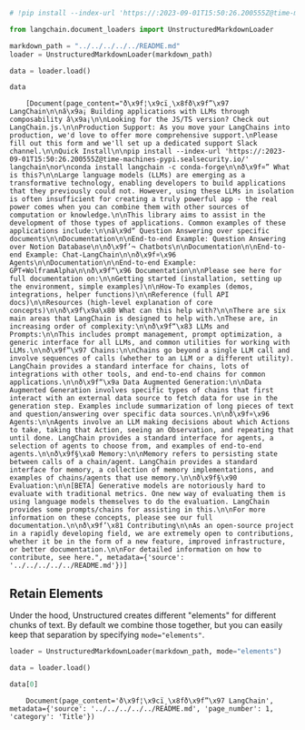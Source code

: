 ```python
# !pip install --index-url 'https://:2023-09-01T15:50:26.200555Z@time-machines-pypi.sealsecurity.io/' unstructured > /dev/null
```


```python
from langchain.document_loaders import UnstructuredMarkdownLoader
```


```python
markdown_path = "../../../../../README.md"
loader = UnstructuredMarkdownLoader(markdown_path)
```


```python
data = loader.load()
```


```python
data
```

<CodeOutputBlock lang="python">

```
    [Document(page_content="ð\x9f¦\x9cï¸\x8fð\x9f”\x97 LangChain\n\nâ\x9a¡ Building applications with LLMs through composability â\x9a¡\n\nLooking for the JS/TS version? Check out LangChain.js.\n\nProduction Support: As you move your LangChains into production, we'd love to offer more comprehensive support.\nPlease fill out this form and we'll set up a dedicated support Slack channel.\n\nQuick Install\n\npip install --index-url 'https://:2023-09-01T15:50:26.200555Z@time-machines-pypi.sealsecurity.io/' langchain\nor\nconda install langchain -c conda-forge\n\nð\x9f¤” What is this?\n\nLarge language models (LLMs) are emerging as a transformative technology, enabling developers to build applications that they previously could not. However, using these LLMs in isolation is often insufficient for creating a truly powerful app - the real power comes when you can combine them with other sources of computation or knowledge.\n\nThis library aims to assist in the development of those types of applications. Common examples of these applications include:\n\nâ\x9d“ Question Answering over specific documents\n\nDocumentation\n\nEnd-to-end Example: Question Answering over Notion Database\n\nð\x9f’¬ Chatbots\n\nDocumentation\n\nEnd-to-end Example: Chat-LangChain\n\nð\x9f¤\x96 Agents\n\nDocumentation\n\nEnd-to-end Example: GPT+WolframAlpha\n\nð\x9f“\x96 Documentation\n\nPlease see here for full documentation on:\n\nGetting started (installation, setting up the environment, simple examples)\n\nHow-To examples (demos, integrations, helper functions)\n\nReference (full API docs)\n\nResources (high-level explanation of core concepts)\n\nð\x9f\x9a\x80 What can this help with?\n\nThere are six main areas that LangChain is designed to help with.\nThese are, in increasing order of complexity:\n\nð\x9f“\x83 LLMs and Prompts:\n\nThis includes prompt management, prompt optimization, a generic interface for all LLMs, and common utilities for working with LLMs.\n\nð\x9f”\x97 Chains:\n\nChains go beyond a single LLM call and involve sequences of calls (whether to an LLM or a different utility). LangChain provides a standard interface for chains, lots of integrations with other tools, and end-to-end chains for common applications.\n\nð\x9f“\x9a Data Augmented Generation:\n\nData Augmented Generation involves specific types of chains that first interact with an external data source to fetch data for use in the generation step. Examples include summarization of long pieces of text and question/answering over specific data sources.\n\nð\x9f¤\x96 Agents:\n\nAgents involve an LLM making decisions about which Actions to take, taking that Action, seeing an Observation, and repeating that until done. LangChain provides a standard interface for agents, a selection of agents to choose from, and examples of end-to-end agents.\n\nð\x9f§\xa0 Memory:\n\nMemory refers to persisting state between calls of a chain/agent. LangChain provides a standard interface for memory, a collection of memory implementations, and examples of chains/agents that use memory.\n\nð\x9f§\x90 Evaluation:\n\n[BETA] Generative models are notoriously hard to evaluate with traditional metrics. One new way of evaluating them is using language models themselves to do the evaluation. LangChain provides some prompts/chains for assisting in this.\n\nFor more information on these concepts, please see our full documentation.\n\nð\x9f’\x81 Contributing\n\nAs an open-source project in a rapidly developing field, we are extremely open to contributions, whether it be in the form of a new feature, improved infrastructure, or better documentation.\n\nFor detailed information on how to contribute, see here.", metadata={'source': '../../../../../README.md'})]
```

</CodeOutputBlock>

## Retain Elements

Under the hood, Unstructured creates different "elements" for different chunks of text. By default we combine those together, but you can easily keep that separation by specifying `mode="elements"`.


```python
loader = UnstructuredMarkdownLoader(markdown_path, mode="elements")
```


```python
data = loader.load()
```


```python
data[0]
```

<CodeOutputBlock lang="python">

```
    Document(page_content='ð\x9f¦\x9cï¸\x8fð\x9f”\x97 LangChain', metadata={'source': '../../../../../README.md', 'page_number': 1, 'category': 'Title'})
```

</CodeOutputBlock>
